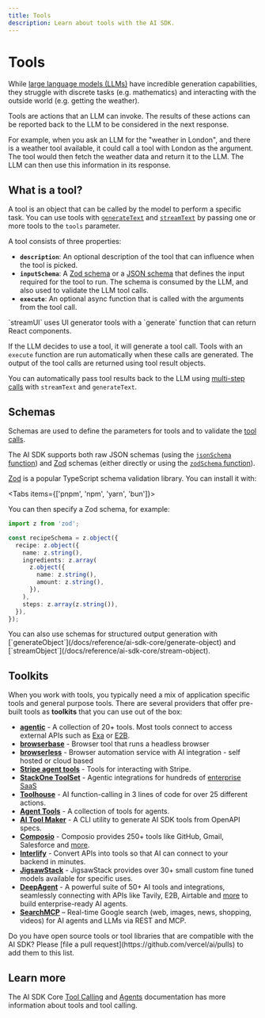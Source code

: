 ```yaml
---
title: Tools
description: Learn about tools with the AI SDK.
---
```


# Tools

While [large language models (LLMs)](/docs/foundations/overview#large-language-models) have incredible generation capabilities,
they struggle with discrete tasks (e.g. mathematics) and interacting with the outside world (e.g. getting the weather).

Tools are actions that an LLM can invoke.
The results of these actions can be reported back to the LLM to be considered in the next response.

For example, when you ask an LLM for the "weather in London", and there is a weather tool available, it could call a tool
with London as the argument. The tool would then fetch the weather data and return it to the LLM. The LLM can then use this
information in its response.

## What is a tool?

A tool is an object that can be called by the model to perform a specific task.
You can use tools with [`generateText`](/docs/reference/ai-sdk-core/generate-text)
and [`streamText`](/docs/reference/ai-sdk-core/stream-text) by passing one or more tools to the `tools` parameter.

A tool consists of three properties:

- **`description`**: An optional description of the tool that can influence when the tool is picked.
- **`inputSchema`**: A [Zod schema](/docs/foundations/tools#schema-specification-and-validation-with-zod) or a [JSON schema](/docs/reference/ai-sdk-core/json-schema) that defines the input required for the tool to run. The schema is consumed by the LLM, and also used to validate the LLM tool calls.
- **`execute`**: An optional async function that is called with the arguments from the tool call.

<Note>
  `streamUI` uses UI generator tools with a `generate` function that can return
  React components.
</Note>

If the LLM decides to use a tool, it will generate a tool call.
Tools with an `execute` function are run automatically when these calls are generated.
The output of the tool calls are returned using tool result objects.

You can automatically pass tool results back to the LLM
using [multi-step calls](/docs/ai-sdk-core/tools-and-tool-calling#multi-step-calls) with `streamText` and `generateText`.

## Schemas

Schemas are used to define the parameters for tools and to validate the [tool calls](/docs/ai-sdk-core/tools-and-tool-calling).

The AI SDK supports both raw JSON schemas (using the [`jsonSchema` function](/docs/reference/ai-sdk-core/json-schema))
and [Zod](https://zod.dev/) schemas (either directly or using the [`zodSchema` function](/docs/reference/ai-sdk-core/zod-schema)).

[Zod](https://zod.dev/) is a popular TypeScript schema validation library.
You can install it with:

<Tabs items={['pnpm', 'npm', 'yarn', 'bun']}>
  <Tab>
    <Snippet text="pnpm add zod" dark />
  </Tab>
  <Tab>
    <Snippet text="npm install zod" dark />
  </Tab>
  <Tab>
    <Snippet text="yarn add zod" dark />
  </Tab>

  <Tab>
    <Snippet text="bun add zod" dark />
  </Tab>
</Tabs>

You can then specify a Zod schema, for example:

```ts
import z from 'zod';

const recipeSchema = z.object({
  recipe: z.object({
    name: z.string(),
    ingredients: z.array(
      z.object({
        name: z.string(),
        amount: z.string(),
      }),
    ),
    steps: z.array(z.string()),
  }),
});
```

<Note>
  You can also use schemas for structured output generation with
  [`generateObject`](/docs/reference/ai-sdk-core/generate-object) and
  [`streamObject`](/docs/reference/ai-sdk-core/stream-object).
</Note>

## Toolkits

When you work with tools, you typically need a mix of application specific tools and general purpose tools.
There are several providers that offer pre-built tools as **toolkits** that you can use out of the box:

- **[agentic](https://docs.agentic.so/marketplace/ts-sdks/ai-sdk)** - A collection of 20+ tools. Most tools connect to access external APIs such as [Exa](https://exa.ai/) or [E2B](https://e2b.dev/).
- **[browserbase](https://docs.browserbase.com/integrations/vercel/introduction#vercel-ai-integration)** - Browser tool that runs a headless browser
- **[browserless](https://docs.browserless.io/ai-integrations/vercel-ai-sdk)** - Browser automation service with AI integration - self hosted or cloud based
- **[Stripe agent tools](https://docs.stripe.com/agents?framework=vercel)** - Tools for interacting with Stripe.
- **[StackOne ToolSet](https://docs.stackone.com/agents/typescript/frameworks/vercel-ai-sdk)** - Agentic integrations for hundreds of [enterprise SaaS](https://www.stackone.com/integrations)
- **[Toolhouse](https://docs.toolhouse.ai/toolhouse/toolhouse-sdk/using-vercel-ai)** - AI function-calling in 3 lines of code for over 25 different actions.
- **[Agent Tools](https://ai-sdk-agents.vercel.app/?item=introduction)** - A collection of tools for agents.
- **[AI Tool Maker](https://github.com/nihaocami/ai-tool-maker)** - A CLI utility to generate AI SDK tools from OpenAPI specs.
- **[Composio](https://docs.composio.dev/providers/vercel)** - Composio provides 250+ tools like GitHub, Gmail, Salesforce and [more](https://composio.dev/tools).
- **[Interlify](https://www.interlify.com/docs/integrate-with-vercel-ai)** - Convert APIs into tools so that AI can connect to your backend in minutes.
- **[JigsawStack](http://www.jigsawstack.com/docs/integration/vercel)** - JigsawStack provides over 30+ small custom fine tuned models available for specific uses.
- **[DeepAgent](https://deepagent.amardeep.space/docs/vercel-ai-sdk)** - A powerful suite of 50+ AI tools and integrations, seamlessly connecting with APIs like Tavily, E2B, Airtable and [more](https://deepagent.amardeep.space/docs) to build enterprise-ready AI agents.
- **[SearchMCP](https://searchmcp.io/docs/integrations/vercel-ai-sdk)** – Real-time Google search (web, images, news, shopping, videos) for AI agents and LLMs via REST and MCP.

<Note>
  Do you have open source tools or tool libraries that are compatible with the
  AI SDK? Please [file a pull request](https://github.com/vercel/ai/pulls) to
  add them to this list.
</Note>

## Learn more

The AI SDK Core [Tool Calling](/docs/ai-sdk-core/tools-and-tool-calling)
and [Agents](/docs/foundations/agents) documentation has more information about tools and tool calling.

